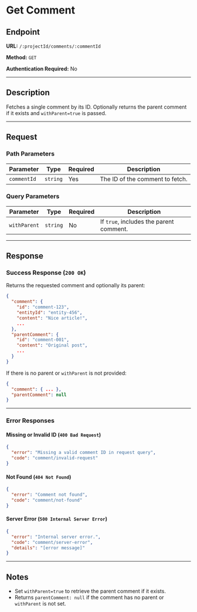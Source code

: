 # Get Comment

## Endpoint

**URL:** `/:projectId/comments/:commentId`

**Method:** `GET`

**Authentication Required:** No

---

## Description

Fetches a single comment by its ID. Optionally returns the parent comment if it exists and `withParent=true` is passed.

---

## Request

### Path Parameters

| Parameter   | Type     | Required | Description                     |
| ----------- | -------- | -------- | ------------------------------- |
| `commentId` | `string` | Yes      | The ID of the comment to fetch. |

### Query Parameters

| Parameter    | Type     | Required | Description                             |
| ------------ | -------- | -------- | --------------------------------------- |
| `withParent` | `string` | No       | If `true`, includes the parent comment. |

---

## Response

### Success Response (`200 OK`)

Returns the requested comment and optionally its parent:

```json
{
  "comment": {
    "id": "comment-123",
    "entityId": "entity-456",
    "content": "Nice article!",
    ...
  },
  "parentComment": {
    "id": "comment-001",
    "content": "Original post",
    ...
  }
}
```

If there is no parent or `withParent` is not provided:

```json
{
  "comment": { ... },
  "parentComment": null
}
```

---

### Error Responses

#### Missing or Invalid ID (`400 Bad Request`)

```json
{
  "error": "Missing a valid comment ID in request query",
  "code": "comment/invalid-request"
}
```

#### Not Found (`404 Not Found`)

```json
{
  "error": "Comment not found",
  "code": "comment/not-found"
}
```

#### Server Error (`500 Internal Server Error`)

```json
{
  "error": "Internal server error.",
  "code": "comment/server-error",
  "details": "[error message]"
}
```

---

## Notes

- Set `withParent=true` to retrieve the parent comment if it exists.
- Returns `parentComment: null` if the comment has no parent or `withParent` is not set.